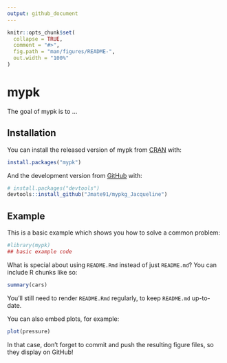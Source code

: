 ```yaml
---
output: github_document
---
```


<!-- README.md is generated from README.Rmd. Please edit that file -->

```r
knitr::opts_chunk$set(
  collapse = TRUE,
  comment = "#>",
  fig.path = "man/figures/README-",
  out.width = "100%"
)
```

# mypk

<!-- badges: start -->
<!-- badges: end -->

The goal of mypk is to ...

## Installation

You can install the released version of mypk from [CRAN](https://CRAN.R-project.org) with:

``` r
install.packages("mypk")
```

And the development version from [GitHub](https://github.com/) with:

``` r
# install.packages("devtools")
devtools::install_github("Jmate91/mypkg_Jacqueline")
```
## Example

This is a basic example which shows you how to solve a common problem:

```r
#library(mypk)
## basic example code
```

What is special about using `README.Rmd` instead of just `README.md`? You can include R chunks like so:

```r
summary(cars)
```

You'll still need to render `README.Rmd` regularly, to keep `README.md` up-to-date.

You can also embed plots, for example:

```r
plot(pressure)
```

In that case, don't forget to commit and push the resulting figure files, so they display on GitHub!
